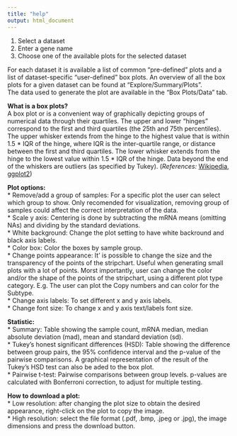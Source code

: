 ```yaml
---
title: "help"
output: html_document
---
```


1. Select a dataset
2. Enter a gene name
3. Choose one of the available plots for the selected dataset

For each dataset it is available a list of common "pre-defined" plots and
a list of dataset-specific "user-defined" box plots. An overview of all the box plots for a
given dataset can be found at "Explore/Summary/Plots".  
The data used to generate the plot are available in the "Box Plots/Data" tab.   

**What is a box plots?**   
A box plot or  is a convenient way of graphically depicting groups of numerical data through their quartiles. The upper and lower "hinges" correspond to the first and third quartiles (the 25th and 75th percentiles). The upper whisker extends from the hinge to the highest value that is within 1.5 * IQR of the hinge, where IQR is the inter-quartile range, or distance between the first and third quartiles. The lower whisker extends from the hinge to the lowest value within 1.5 * IQR of the hinge. Data beyond the end of the whiskers are outliers (as specified by Tukey). (*References:* [Wikipedia](http://en.wikipedia.org/wiki/Box_plot), [ggplot2](http://docs.ggplot2.org/current/geom_boxplot.html))  


**Plot options:**   
* Remove/add a group of samples: For a specific plot the user can select which group to show. Only recomended for visualization, removing group of samples could affect the correct interpretation of the data.   
* Scale y axis: Centering is done by subtracting the mRNA means (omitting NAs) and dividing by the standard deviations.   
* White background: Change the plot setting to have white backround and black axis labels.   
* Color box: Color the boxes by sample group.   
* Change points appearance: It' is possible to change the size and the transparency of the points of the stripchart. Useful when generating small plots with a lot of points. Morst importantly, user can change the color and/or the shape of the points of the stripchart, using a different plot type category. E.g. The user can plot the Copy numbers and can color for the Subtype.  
* Change axis labels: To set different x and y axis labels.      
* Change font size: To change x and y axis text/labels font size.      

**Statistic:**   
* Summary: Table showing the sample count, mRNA median, median absolute deviation (mad), mean and standard deviation (sd).   
* Tukey's honest significant differences (HSD): Table showing the difference between group pairs, the 95% confidence interval and the p-value of the pairwise comparisons. A graphical representation of the result of the Tukey's HSD test can also be aded to the box plot.      
* Pairwise t-test: Pairwise comparisons between group levels. p-values are calculated with Bonferroni correction, to adjust for multiple testing.   

**How to download a plot:**   
* Low resolution: after changing the plot size to obtain the desired appearance, right-click on the plot to copy the image.   
* High resolution: select the file format (.pdf, .bmp, .jpeg or .jpg), the image dimensions and press the download button.   
